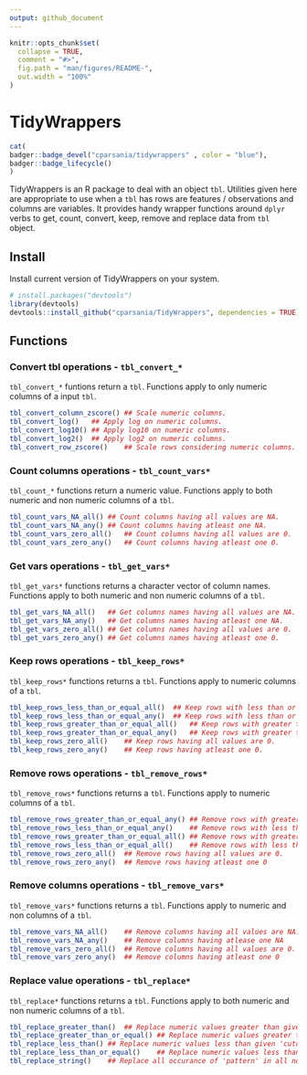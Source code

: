 ```yaml
---
output: github_document
---
```


<!-- README.md is generated from README.Rmd. Please edit that file -->

```r
knitr::opts_chunk$set(
  collapse = TRUE,
  comment = "#>",
  fig.path = "man/figures/README-",
  out.width = "100%"
)
```

# TidyWrappers 

<!-- badges: start -->
```r
cat(
badger::badge_devel("cparsania/tidywrappers" , color = "blue"),
badger::badge_lifecycle()
)

```

<!-- badges: end -->

TidyWrappers is an R package to deal with an object `tbl`. Utilities given here are appropriate to use when a `tbl` has rows are features / observations and columns are variables. It provides handy wrapper functions around `dplyr` verbs to get, count, convert, keep, remove and replace data from `tbl` object.  


## Install

Install current version of TidyWrappers on your system.

```r
# install.packages("devtools")
library(devtools)
devtools::install_github("cparsania/TidyWrappers", dependencies = TRUE)

```


## Functions 

### Convert tbl operations  - `tbl_convert_*`

`tbl_convert_*` funtions return a `tbl`. Functions apply to only numeric columns of a input `tbl`.

```r
tbl_convert_column_zscore()	## Scale numeric columns. 
tbl_convert_log()	## Apply log on numeric columns.
tbl_convert_log10()	## Apply log10 on numeric columns.
tbl_convert_log2()	## Apply log2 on numeric columns.
tbl_convert_row_zscore()	## Scale rows considering numeric columns.
```
### Count columns operations - `tbl_count_vars*`

`tbl_count_*` functions return a numeric value. Functions apply to both numeric and non numeric columns of a `tbl`.

```r
tbl_count_vars_NA_all()	## Count columns having all values are NA.
tbl_count_vars_NA_any()	## Count columns having atleast one NA.
tbl_count_vars_zero_all()	## Count columns having all values are 0.
tbl_count_vars_zero_any()	## Count columns having atleast one 0.
```

### Get vars operations - `tbl_get_vars*`

`tbl_get_vars*` functions returns a character vector of column names. Functions apply to both numeric and non numeric columns of a `tbl`.

```r
tbl_get_vars_NA_all()	## Get columns names having all values are NA.
tbl_get_vars_NA_any()	## Get columns names having atleast one NA.
tbl_get_vars_zero_all()	## Get columns names having all values are 0.
tbl_get_vars_zero_any()	## Get columns names having atleast one 0.
```
### Keep rows operations - `tbl_keep_rows*`

`tbl_keep_rows*` functions returns a `tbl`. Functions apply to numeric columns of a `tbl`.

```r
tbl_keep_rows_less_than_or_equal_all()	## Keep rows with less than or equal 'cutoff' in all numeric columns.
tbl_keep_rows_less_than_or_equal_any()	## Keep rows with less than or equal 'cutoff' in any numeric column.
tbl_keep_rows_greater_than_or_equal_all()	## Keep rows with greater than or equal 'cutoff' in all numeric columns.
tbl_keep_rows_greater_than_or_equal_any()	## Keep rows with greater than or equal 'cutoff' in any numeric column.
tbl_keep_rows_zero_all()	## Keep rows having all values are 0.
tbl_keep_rows_zero_any()	## Keep rows having atleast one 0.
```

### Remove rows operations - `tbl_remove_rows*`

`tbl_remove_rows*` functions returns a `tbl`. Functions apply to numeric columns of a `tbl`.

```r
tbl_remove_rows_greater_than_or_equal_any()	## Remove rows with greater than or equal 'cutoff' in any numeric column.
tbl_remove_rows_less_than_or_equal_any()	## Remove rows with less than or equal 'cutoff' in any numeric column.
tbl_remove_rows_greater_than_or_equal_all()	## Remove rows with greater than or equal 'cutoff' in all numeric column.
tbl_remove_rows_less_than_or_equal_all()	## Remove rows with less than or equal 'cutoff' in all numeric column.
tbl_remove_rows_zero_all()	## Remove rows having all values are 0.
tbl_remove_rows_zero_any()	## Remove rows having atleast one 0
```

### Remove columns operations - `tbl_remove_vars*`

`tbl_remove_vars*` functions returns a `tbl`. Functions apply to numeric and non columns of a `tbl`.

```r
tbl_remove_vars_NA_all()	## Remove columns having all values are NA.
tbl_remove_vars_NA_any()	## Remove columns having atlease one NA
tbl_remove_vars_zero_all()	## Remove columns having all values are 0.
tbl_remove_vars_zero_any()	## Remove columns having atleast one 0
```

### Replace value operations - `tbl_replace*`

`tbl_replace*` functions returns a `tbl`. Functions apply to both numeric and non numeric columns of a `tbl`.

``` r
tbl_replace_greater_than()	## Replace numeric values greater than given 'cutoff'.
tbl_replace_greater_than_or_equal()	## Replace numeric values greater than or equal to given 'cutoff'.
tbl_replace_less_than()	## Replace numeric values less than given 'cutoff'.
tbl_replace_less_than_or_equal()	## Replace numeric values less than or equal given 'cutoff'.
tbl_replace_string()	## Replace all occurance of 'pattern' in all non numeric columns. Wrapper around 'stringr::str_replace_all()'.


```


